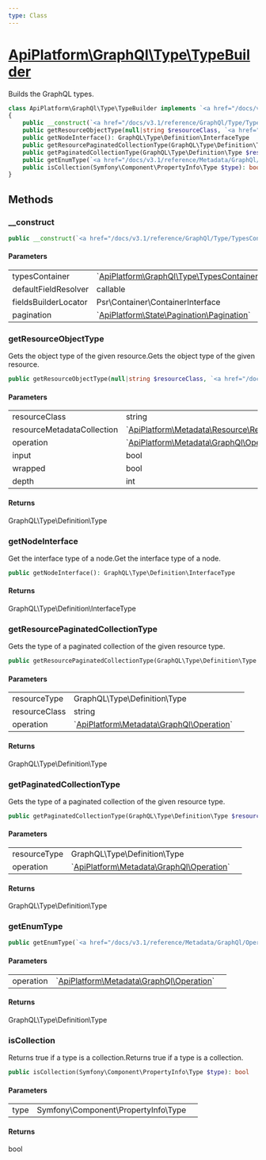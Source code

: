 ```yaml
---
type: Class
---
```


# [ApiPlatform\GraphQl\Type\TypeBuilder](/docs/v3.1/reference/GraphQl/Type/TypeBuilder)

Builds the GraphQL types.


```php
class ApiPlatform\GraphQl\Type\TypeBuilder implements `<a href="/docs/v3.1/reference/GraphQl/Type/TypeBuilderInterface">ApiPlatform\GraphQl\Type\TypeBuilderInterface</a>`, `<a href="/docs/v3.1/reference/GraphQl/Type/TypeBuilderEnumInterface">ApiPlatform\GraphQl\Type\TypeBuilderEnumInterface</a>`
{
    public __construct(`<a href="/docs/v3.1/reference/GraphQl/Type/TypesContainerInterface">ApiPlatform\GraphQl\Type\TypesContainerInterface</a>` $typesContainer, callable $defaultFieldResolver, Psr\Container\ContainerInterface $fieldsBuilderLocator, `<a href="/docs/v3.1/reference/State/Pagination/Pagination">ApiPlatform\State\Pagination\Pagination</a>` $pagination)
    public getResourceObjectType(null|string $resourceClass, `<a href="/docs/v3.1/reference/Metadata/Resource/ResourceMetadataCollection">ApiPlatform\Metadata\Resource\ResourceMetadataCollection</a>` $resourceMetadataCollection, `<a href="/docs/v3.1/reference/Metadata/GraphQl/Operation">ApiPlatform\Metadata\GraphQl\Operation</a>` $operation, bool $input, bool $wrapped, int $depth): GraphQL\Type\Definition\Type
    public getNodeInterface(): GraphQL\Type\Definition\InterfaceType
    public getResourcePaginatedCollectionType(GraphQL\Type\Definition\Type $resourceType, string $resourceClass, `<a href="/docs/v3.1/reference/Metadata/GraphQl/Operation">ApiPlatform\Metadata\GraphQl\Operation</a>` $operation): GraphQL\Type\Definition\Type
    public getPaginatedCollectionType(GraphQL\Type\Definition\Type $resourceType, `<a href="/docs/v3.1/reference/Metadata/GraphQl/Operation">ApiPlatform\Metadata\GraphQl\Operation</a>` $operation): GraphQL\Type\Definition\Type
    public getEnumType(`<a href="/docs/v3.1/reference/Metadata/GraphQl/Operation">ApiPlatform\Metadata\GraphQl\Operation</a>` $operation): GraphQL\Type\Definition\Type
    public isCollection(Symfony\Component\PropertyInfo\Type $type): bool
}
```
## Methods

### __construct



```php
public __construct(`<a href="/docs/v3.1/reference/GraphQl/Type/TypesContainerInterface">ApiPlatform\GraphQl\Type\TypesContainerInterface</a>` $typesContainer, callable $defaultFieldResolver, Psr\Container\ContainerInterface $fieldsBuilderLocator, `<a href="/docs/v3.1/reference/State/Pagination/Pagination">ApiPlatform\State\Pagination\Pagination</a>` $pagination)
```

#### Parameters

<table><tbody>
<tr><td>typesContainer</td><td>`<a href="/docs/v3.1/reference/GraphQl/Type/TypesContainerInterface">ApiPlatform\GraphQl\Type\TypesContainerInterface</a>`</td><td></td></tr><tr><td>defaultFieldResolver</td><td>callable</td><td></td></tr><tr><td>fieldsBuilderLocator</td><td>Psr\Container\ContainerInterface</td><td></td></tr><tr><td>pagination</td><td>`<a href="/docs/v3.1/reference/State/Pagination/Pagination">ApiPlatform\State\Pagination\Pagination</a>`</td><td></td></tr>
</tbody>
</table>

### getResourceObjectType

Gets the object type of the given resource.Gets the object type of the given resource.

```php
public getResourceObjectType(null|string $resourceClass, `<a href="/docs/v3.1/reference/Metadata/Resource/ResourceMetadataCollection">ApiPlatform\Metadata\Resource\ResourceMetadataCollection</a>` $resourceMetadataCollection, `<a href="/docs/v3.1/reference/Metadata/GraphQl/Operation">ApiPlatform\Metadata\GraphQl\Operation</a>` $operation, bool $input, bool $wrapped, int $depth): GraphQL\Type\Definition\Type
```

#### Parameters

<table><tbody>
<tr><td>resourceClass</td><td>string</td><td></td></tr><tr><td>resourceMetadataCollection</td><td>`<a href="/docs/v3.1/reference/Metadata/Resource/ResourceMetadataCollection">ApiPlatform\Metadata\Resource\ResourceMetadataCollection</a>`</td><td></td></tr><tr><td>operation</td><td>`<a href="/docs/v3.1/reference/Metadata/GraphQl/Operation">ApiPlatform\Metadata\GraphQl\Operation</a>`</td><td></td></tr><tr><td>input</td><td>bool</td><td></td></tr><tr><td>wrapped</td><td>bool</td><td></td></tr><tr><td>depth</td><td>int</td><td></td></tr>
</tbody>
</table>

#### Returns

GraphQL\Type\Definition\Type

### getNodeInterface

Get the interface type of a node.Get the interface type of a node.

```php
public getNodeInterface(): GraphQL\Type\Definition\InterfaceType
```

#### Returns

GraphQL\Type\Definition\InterfaceType

### getResourcePaginatedCollectionType

Gets the type of a paginated collection of the given resource type.

```php
public getResourcePaginatedCollectionType(GraphQL\Type\Definition\Type $resourceType, string $resourceClass, `<a href="/docs/v3.1/reference/Metadata/GraphQl/Operation">ApiPlatform\Metadata\GraphQl\Operation</a>` $operation): GraphQL\Type\Definition\Type
```

#### Parameters

<table><tbody>
<tr><td>resourceType</td><td>GraphQL\Type\Definition\Type</td><td></td></tr><tr><td>resourceClass</td><td>string</td><td></td></tr><tr><td>operation</td><td>`<a href="/docs/v3.1/reference/Metadata/GraphQl/Operation">ApiPlatform\Metadata\GraphQl\Operation</a>`</td><td></td></tr>
</tbody>
</table>

#### Returns

GraphQL\Type\Definition\Type

### getPaginatedCollectionType

Gets the type of a paginated collection of the given resource type.

```php
public getPaginatedCollectionType(GraphQL\Type\Definition\Type $resourceType, `<a href="/docs/v3.1/reference/Metadata/GraphQl/Operation">ApiPlatform\Metadata\GraphQl\Operation</a>` $operation): GraphQL\Type\Definition\Type
```

#### Parameters

<table><tbody>
<tr><td>resourceType</td><td>GraphQL\Type\Definition\Type</td><td></td></tr><tr><td>operation</td><td>`<a href="/docs/v3.1/reference/Metadata/GraphQl/Operation">ApiPlatform\Metadata\GraphQl\Operation</a>`</td><td></td></tr>
</tbody>
</table>

#### Returns

GraphQL\Type\Definition\Type

### getEnumType



```php
public getEnumType(`<a href="/docs/v3.1/reference/Metadata/GraphQl/Operation">ApiPlatform\Metadata\GraphQl\Operation</a>` $operation): GraphQL\Type\Definition\Type
```

#### Parameters

<table><tbody>
<tr><td>operation</td><td>`<a href="/docs/v3.1/reference/Metadata/GraphQl/Operation">ApiPlatform\Metadata\GraphQl\Operation</a>`</td><td></td></tr>
</tbody>
</table>

#### Returns

GraphQL\Type\Definition\Type

### isCollection

Returns true if a type is a collection.Returns true if a type is a collection.

```php
public isCollection(Symfony\Component\PropertyInfo\Type $type): bool
```

#### Parameters

<table><tbody>
<tr><td>type</td><td>Symfony\Component\PropertyInfo\Type</td><td></td></tr>
</tbody>
</table>

#### Returns

bool
